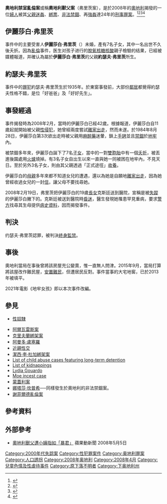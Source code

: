 '''奧地利禁室亂倫案'''或稱'''奧地利獸父案'''（弗里茨案），是於2008年的[[奧地利|奧地利]]揭發的一位[[婦人|婦人]]被其[[父親|父親]][[迷姦|迷姦]]、[[綁票|綁票]]、[[非法禁錮|非法禁錮]]、再[[強姦|強姦]]達24年的[[刑事罪案|刑事罪案]]。<ref name="Spiegel online">{{cite web|url=http://www.spiegel.de/international/europe/0,1518,551451-2,00.html|title=How Josef Fritzl Created his Regime of Terror|accessdate=2008-05-06|author1=Dahlkamp, Jürgen|author2=Kraske, Marion|author3=Von Mittelstaedt, Juliane|author4=Röbel, Sven|author5=Von Rohr,Mathieu|date=2008-05-05|publisher=[[Der_Spiegel#Spiegel_Online|Spiegel Online]]|archive-url=https://web.archive.org/web/20080508201907/http://www.spiegel.de/international/europe/0,1518,551451-2,00.html|archive-date=2008-05-08|dead-url=no}}</ref><ref>{{cite web|url=http://noe.orf.at/stories/274341/|title=Wer ist Josef Fritzl?|publisher=[[ORF_(broadcaster)|ORF]]|date=2008-04-29|language=de|accessdate=2008-05-06|archive-url=https://web.archive.org/web/20110706093819/http://noe.orf.at/stories/274341/|archive-date=2011-07-06|dead-url=yes}}</ref><ref name="BBCcellar">{{cite news|url=http://news.bbc.co.uk/2/hi/7384182.stm|title=Cellar in abuse case described|work=BBC News|date=2008-05-05|accessdate=2008-05-06|archive-url=https://web.archive.org/web/20080509051634/http://news.bbc.co.uk/2/hi/7384182.stm|archive-date=2008-05-09|dead-url=no}}</ref><ref>{{cite news|url=http://news.bbc.co.uk/2/hi/europe/7373172.stm|title=Inside Josef Fritzl's cellar dungeon|work=BBC News|date=2008-04-30|accessdate=2008-05-10|archive-url=https://web.archive.org/web/20080502143535/http://news.bbc.co.uk/2/hi/europe/7373172.stm|archive-date=2008-05-02|dead-url=no}}</ref>

==伊麗莎白·弗里茨==
事件中的主要受害人'''伊麗莎白·弗里茨'''（{{lang-en|Elisabeth Fritzl}}）未婚，產有7名子女，其中一名出世不久後夭折。因為[[亂倫|亂倫]]事件，医生对孩子进行的[[脫氧核糖核酸|脫氧核糖核酸]]親子檢驗的结果，已經被媒體報道，并確认為屬於'''伊麗莎白·弗里茨'''的父親'''約瑟夫·弗里茨'''所生。

==約瑟夫·弗里茨==
事件中的[[罪犯|罪犯]]約瑟夫·弗里茨生於1935年。於東窗事發前，大部份[[鄰居|鄰居]]都覺得約瑟夫性格不錯，是位「好爸爸」及「好好先生」。

==事發經過==
事件揭發時為2008年2月，當時的伊麗莎白已經42歲。根據報道，伊麗莎白自11歲起就開始被父親[[性侵犯|性侵犯]]，她曾經兩度嘗試[[離家出走|離家出走]]，然而未遂。於1984年8月28日，伊麗莎白第3次欲出走時被父親用[[麻醉藥|麻醉藥]]迷暈，鎖上[[手銬|手銬]]並且[[禁錮|禁錮]]於[[地牢|地牢]]內。

被禁錮多年來，伊麗莎白誕下了7名[[子女|子女]]，當中的一對[[雙胞胎|雙胞胎]]中有一個[[夭折|夭折]]，被丟進後園處用[[火爐|火爐]]燒掉。有3名子女自出生以來一直與她一同被困在地牢內，不見天日。至於另外3名子女，則由其父親透過「正式途徑」[[收養|收養]]。

伊麗莎白的[[母親|母親]]多年來都不知道女兒的遭遇，還以為她是自願地[[離家出走|離家出走]]，因為她曾經收過女兒的一封[[信|信]]，讓父母不要找尋她。

2008年2月19日，弗里茨把伊麗莎白的19歲[[長女|長女]]克斯廷送到醫院，宣稱是被[[失蹤|失蹤]]的伊麗莎白撇下的。克斯廷被送到醫院時[[昏迷|昏迷]]，醫生發現她罹患罕見重病，要求[[警方|警方]]找尋其生母提供[[病史資料|病史資料]]，因而揭發事件。

==判決==
约瑟夫·弗里茨認罪，被判決[[終身監禁|終身監禁]]。

== 事後 ==
奧地利當局在事後曾將該房屋充公變賣，惟一直無人問津。2015年9月，當局打算將該屋改作難民屋，[[歐洲移民危機|安置難民]]，但遭居民反對。事件當事的大宅地窖，已於2013年被填平。

2021年電影《地牢女孩》即以本次事件改編。

== 參見 ==

* [[性奴隸|性奴隸]]

{{div col|colwidth=30em}}
* [[阿爾瓦雷斯案|阿爾瓦雷斯案]]
* [[克里夫蘭綁架案|克里夫蘭綁架案]]
* [[阿曼多·盧塞羅|阿曼多·盧塞羅]]
* [[近親性交|近親性交]]
* [[潔西·李·杜加綁架案|潔西·李·杜加綁架案]]
* [[List_of_child_abuse_cases_featuring_long-term_detention|List of child abuse cases featuring long-term detention]]
* [[List_of_kidnappings|List of kidnappings]]
* [[Lydia_Gouardo|Lydia Gouardo]]
* [[Moe_incest_case|Moe incest case]]
* [[蒙蓋利案|蒙蓋利案]]
* [[娜塔莎·坎普希|娜塔莎·坎普希]]──同樣發生於奧地利的非法禁錮案。
* [[謝菲爾德亂倫案|謝菲爾德亂倫案]]
{{div col end}}

==參考資料==
{{reflist|colwidth=30em}}

== 外部參考 ==
* [http://hk.youtube.com/watch?v=sMTDnCTWIuY 奧地利獸父遭小姨指如「暴君」] 蘋果動新聞 2008年5月5日

{{近亲性交}}

[[Category:2000年代失踪案|Category:2000年代失踪案]]
[[Category:性犯罪案件|Category:性犯罪案件]]
[[Category:奥地利罪案|Category:奥地利罪案]]
[[Category:人口誘拐|Category:人口誘拐]]
[[Category:2008年奥地利|Category:2008年奥地利]]
[[Category:2008年4月|Category:2008年4月]]
[[Category:兒童色情及性虐待事件|Category:兒童色情及性虐待事件]]
[[Category:原下落不明者|Category:原下落不明者]]
[[Category:下奥地利州|Category:下奥地利州]]